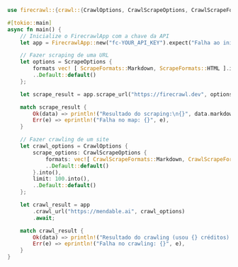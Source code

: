 ```rust Rust
use firecrawl::{crawl::{CrawlOptions, CrawlScrapeOptions, CrawlScrapeFormats}, FirecrawlApp, scrape::{ScrapeOptions, ScrapeFormats}};

#[tokio::main]
async fn main() {
    // Inicialize o FirecrawlApp com a chave da API
    let app = FirecrawlApp::new("fc-YOUR_API_KEY").expect("Falha ao inicializar o FirecrawlApp");

    // Fazer scraping de uma URL
    let options = ScrapeOptions {
        formats vec! [ ScrapeFormats::Markdown, ScrapeFormats::HTML ].into(),
        ..Default::default()
    };

    let scrape_result = app.scrape_url("https://firecrawl.dev", options).await;

    match scrape_result {
        Ok(data) => println!("Resultado do scraping:\n{}", data.markdown.unwrap()),
        Err(e) => eprintln!("Falha no map: {}", e),
    }

    // Fazer crawling de um site
    let crawl_options = CrawlOptions {
        scrape_options: CrawlScrapeOptions {
            formats: vec![ CrawlScrapeFormats::Markdown, CrawlScrapeFormats::HTML ].into(),
            ..Default::default()
        }.into(),
        limit: 100.into(),
        ..Default::default()
    };

    let crawl_result = app
        .crawl_url("https://mendable.ai", crawl_options)
        .await;

    match crawl_result {
        Ok(data) => println!("Resultado do crawling (usou {} créditos):\n{:#?}", data.credits_used, data.data),
        Err(e) => eprintln!("Falha no crawling: {}", e),
    }
}
```
